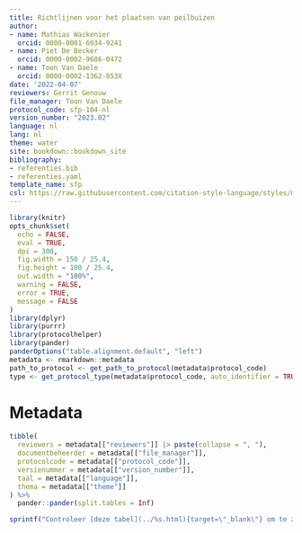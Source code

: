 ```yaml
---
title: Richtlijnen voor het plaatsen van peilbuizen
author:
- name: Mathias Wackenier
  orcid: 0000-0001-6934-9241
- name: Piet De Becker
  orcid: 0000-0002-9686-0472
- name: Toon Van Daele
  orcid: 0000-0002-1362-853X
date: '2022-04-07'
reviewers: Gerrit Genouw
file_manager: Toon Van Daele
protocol_code: sfp-104-nl
version_number: "2023.02"
language: nl
lang: nl
theme: water
site: bookdown::bookdown_site
bibliography:
- referenties.bib
- referenties.yaml
template_name: sfp
csl: https://raw.githubusercontent.com/citation-style-language/styles/master/research-institute-for-nature-and-forest.csl
---
```


```{=html}
<!--
Instructies bij opmaak van het protocol:

Hieronder vind je de verschillende onderdelen van een protocol.
In de bijhorende losse `Rmd` bestanden vind je een beschrijving wat er bij elk onderdeel vermeld moet worden.
Het is in die bestanden dat je moet editeren.
Niet alle onderdelen zijn altijd van toepassing.
Laat in die gevallen de titels staan en vermeld expliciet "niet van toepassing".
-->
```
```r
library(knitr)
opts_chunk$set(
  echo = FALSE,
  eval = TRUE,
  dpi = 300,
  fig.width = 150 / 25.4,
  fig.height = 100 / 25.4,
  out.width = "100%",
  warning = FALSE,
  error = TRUE,
  message = FALSE
)
library(dplyr)
library(purrr)
library(protocolhelper)
library(pander)
panderOptions("table.alignment.default", "left")
metadata <- rmarkdown::metadata
path_to_protocol <- get_path_to_protocol(metadata$protocol_code)
type <- get_protocol_type(metadata$protocol_code, auto_identifier = TRUE)
```

# Metadata {.unnumbered}

```r
tibble(
  reviewers = metadata[["reviewers"]] |> paste(collapse = ", "),
  documentbeheerder = metadata[["file_manager"]],
  protocolcode = metadata[["protocol_code"]],
  versienummer = metadata[["version_number"]],
  taal = metadata[["language"]],
  thema = metadata[["theme"]]
) %>%
  pander::pander(split.tables = Inf)
```

```r
sprintf("Controleer [deze tabel](../%s.html){target=\"_blank\"} om te zien of een meer recente versie beschikbaar is.", type) |> cat() # nolint
```
